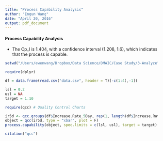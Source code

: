 ```yaml
---
title: "Process Capability Analysis"
author: "Enqun Wang"
date: "April 20, 2016"
output: pdf_document
---
```


#### Process Capability Analysis

- The Cp_l is 1.404, with a confidence interval (1.208, 1.6), which indicates that the process is capable.

```r
setwd("/Users/ewenwang/Dropbox/Data Science/DMAIC/Case Study/3-Analyze")

require(dplyr)

df = data.frame(read.csv("data.csv", header = T)[-c(1:4),-1])

lsl = 0.2
usl = NA
target = 1.10

require(qcc) # Quality Control Charts

ir5d <- qcc.groups(df$Increase.Rate.5Day, rep(1, length(df$Increase.Rate.5Day)))
object = qcc(ir5d, type = "xbar", plot = F)
process.capability(object, spec.limits = c(lsl, usl), target = target)
```


```r
citation("qcc")
```


